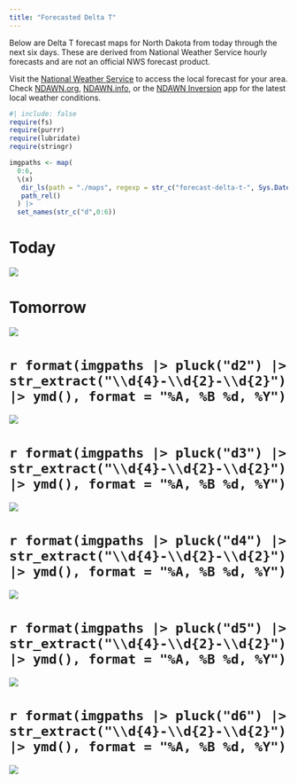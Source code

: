 ```yaml
---
title: "Forecasted Delta T"
---
```


Below are Delta T forecast maps for North Dakota from today through the next six days. These are derived from National Weather Service hourly forecasts and are not an official NWS forecast product.

Visit the [National Weather Service](https://www.weather.gov/) to access the local forecast for your area. Check [NDAWN.org](https://ndawn.ndsu.nodak.edu/current.html), [NDAWN.info](https://ndawn.info/), or the [NDAWN Inversion](https://www.ndsu.edu/agriculture/ag-hub/ndawn-inversion) app for the latest local weather conditions.

```r
#| include: false
require(fs)
require(purrr)
require(lubridate)
require(stringr)

imgpaths <- map(
  0:6,
  \(x)
   dir_ls(path = "./maps", regexp = str_c("forecast-delta-t-", Sys.Date()+days(x))) |>
   path_rel()
  ) |> 
  set_names(str_c("d",0:6))
```

# Today
![](`r imgpaths |> pluck("d0")`)

# Tomorrow
![](`r imgpaths |> pluck("d1")`)

# `r format(imgpaths |> pluck("d2") |> str_extract("\\d{4}-\\d{2}-\\d{2}") |> ymd(), format = "%A, %B %d, %Y")`
![](`r imgpaths |> pluck("d2")`)

# `r format(imgpaths |> pluck("d3") |> str_extract("\\d{4}-\\d{2}-\\d{2}") |> ymd(), format = "%A, %B %d, %Y")`
![](`r imgpaths |> pluck("d3")`)

# `r format(imgpaths |> pluck("d4") |> str_extract("\\d{4}-\\d{2}-\\d{2}") |> ymd(), format = "%A, %B %d, %Y")`
![](`r imgpaths |> pluck("d4")`)

# `r format(imgpaths |> pluck("d5") |> str_extract("\\d{4}-\\d{2}-\\d{2}") |> ymd(), format = "%A, %B %d, %Y")`
![](`r imgpaths |> pluck("d5")`)

# `r format(imgpaths |> pluck("d6") |> str_extract("\\d{4}-\\d{2}-\\d{2}") |> ymd(), format = "%A, %B %d, %Y")`
![](`r imgpaths |> pluck("d6")`)